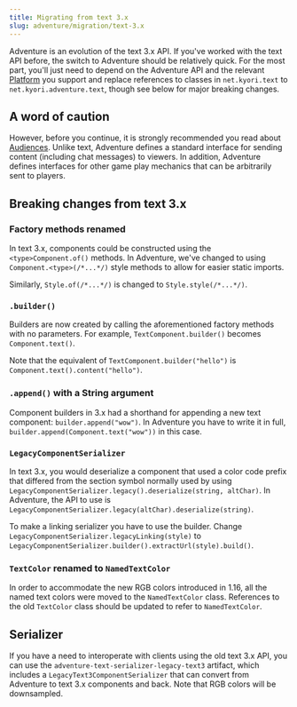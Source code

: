 ```yaml
---
title: Migrating from text 3.x
slug: adventure/migration/text-3.x
---
```


Adventure is an evolution of the text 3.x API. If you've worked with
the text API before, the switch to Adventure should be relatively quick.
For the most part, you'll just need to depend on the Adventure API
and the relevant [Platform](adventure/platform/index) you support and replace references
to classes in `net.kyori.text` to `net.kyori.adventure.text`, though see
below for major breaking changes.

## A word of caution

However, before you continue, it is strongly recommended you read about
[Audiences](/adventure/audiences). Unlike text, Adventure defines a standard interface for
sending content (including chat messages) to viewers. In addition, Adventure
defines interfaces for other game play mechanics that can be arbitrarily sent
to players.

## Breaking changes from text 3.x

### Factory methods renamed
In text 3.x, components could be constructed using the `<type>Component.of()` methods.
In Adventure, we've changed to using `Component.<type>(/*...*/)` style methods to allow
for easier static imports.

Similarly, `Style.of(/*...*/)` is changed to `Style.style(/*...*/)`.

### `.builder()`
Builders are now created by calling the aforementioned factory methods with no parameters.
For example, `TextComponent.builder()` becomes `Component.text()`.

Note that the equivalent of `TextComponent.builder("hello")` is `Component.text().content("hello")`.

### `.append()` with a String argument
Component builders in 3.x had a shorthand for appending a new text component: `builder.append("wow")`.
In Adventure you have to write it in full, `builder.append(Component.text("wow"))` in this case.

### `LegacyComponentSerializer`

In text 3.x, you would deserialize a component that used a color code prefix that
differed from the section symbol normally used by using `LegacyComponentSerializer.legacy().deserialize(string, altChar)`.
In Adventure, the API to use is `LegacyComponentSerializer.legacy(altChar).deserialize(string)`.

To make a linking serializer you have to use the builder.
Change `LegacyComponentSerializer.legacyLinking(style)`
to `LegacyComponentSerializer.builder().extractUrl(style).build()`.

### `TextColor` renamed to `NamedTextColor`

In order to accommodate the new RGB colors introduced in 1.16, all the named text colors
were moved to the `NamedTextColor` class. References to the old `TextColor` class
should be updated to refer to `NamedTextColor`.

## Serializer

If you have a need to interoperate with clients using the old text 3.x API, you
can use the `adventure-text-serializer-legacy-text3` artifact, which includes a
`LegacyText3ComponentSerializer` that can convert from Adventure to text 3.x
components and back. Note that RGB colors will be downsampled.
